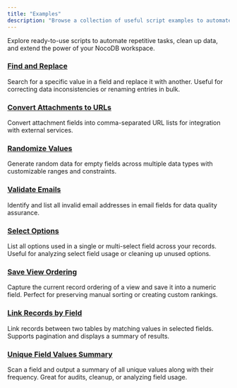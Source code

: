 ```yaml
---
title: "Examples"
description: "Browse a collection of useful script examples to automate and enhance your workflows in NocoDB."
---
```


Explore ready-to-use scripts to automate repetitive tasks, clean up data, and extend the power of your NocoDB workspace.

### [Find and Replace](./find-and-replace)

Search for a specific value in a field and replace it with another. Useful for correcting data inconsistencies or renaming entries in bulk.

### [Convert Attachments to URLs](./convert-attachments-to-urls)

Convert attachment fields into comma-separated URL lists for integration with external services.

### [Randomize Values](./randomize-values)

Generate random data for empty fields across multiple data types with customizable ranges and constraints.

### [Validate Emails](./validate-emails)

Identify and list all invalid email addresses in email fields for data quality assurance.

### [Select Options](./select-options)

List all options used in a single or multi-select field across your records. Useful for analyzing select field usage or cleaning up unused options.

### [Save View Ordering](./save-view-ordering)

Capture the current record ordering of a view and save it into a numeric field. Perfect for preserving manual sorting or creating custom rankings.

### [Link Records by Field](./link-records-by-field)

Link records between two tables by matching values in selected fields. Supports pagination and displays a summary of results.

### [Unique Field Values Summary](./unique-field-values-summary)

Scan a field and output a summary of all unique values along with their frequency. Great for audits, cleanup, or analyzing field usage.
